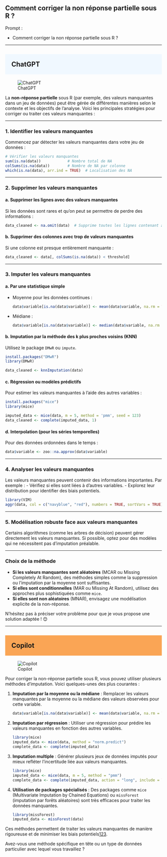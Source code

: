 ## Comment corriger la non réponse partielle sous R ?

::: {.callout-note appearance="simple"}
Prompt : 

* Comment corriger la non réponse partielle sous R ?


:::

----

## ChatGPT {style="background-color: #f0f8ff; padding: 20px;"}
![ChatGPT](../img/ChatGPT.PNG)

La **non-réponse partielle** sous R (par exemple, des valeurs manquantes dans un jeu de données) peut être gérée de différentes manières selon le contexte et les objectifs de l'analyse. Voici les principales stratégies pour corriger ou traiter ces valeurs manquantes :

---

### 1. **Identifier les valeurs manquantes**
Commencez par détecter les valeurs manquantes dans votre jeu de données :

```R
# Vérifier les valeurs manquantes
sum(is.na(data))            # Nombre total de NA
colSums(is.na(data))        # Nombre de NA par colonne
which(is.na(data), arr.ind = TRUE)  # Localisation des NA
```

---

### 2. **Supprimer les valeurs manquantes**
#### a. **Supprimer les lignes avec des valeurs manquantes**
Si les données sont rares et qu'on peut se permettre de perdre des informations :

```R
data_cleaned <- na.omit(data)  # Supprime toutes les lignes contenant au moins un NA
```

#### b. **Supprimer des colonnes avec trop de valeurs manquantes**
Si une colonne est presque entièrement manquante :

```R
data_cleaned <- data[, colSums(is.na(data)) < threshold]
```

---

### 3. **Imputer les valeurs manquantes**
#### a. **Par une statistique simple**
- Moyenne pour les données continues :
  ```R
  data$variable[is.na(data$variable)] <- mean(data$variable, na.rm = TRUE)
  ```
- Médiane :
  ```R
  data$variable[is.na(data$variable)] <- median(data$variable, na.rm = TRUE)
  ```

#### b. **Imputation par la méthode des k plus proches voisins (KNN)**
Utilisez le package `DMwR` ou `impute`.

```R
install.packages("DMwR")
library(DMwR)

data_cleaned <- knnImputation(data)
```

#### c. **Régression ou modèles prédictifs**
Pour estimer les valeurs manquantes à l'aide des autres variables :
```R
install.packages("mice")
library(mice)

imputed_data <- mice(data, m = 5, method = 'pmm', seed = 123)
data_cleaned <- complete(imputed_data, 1)
```

#### d. **Interpolation (pour les séries temporelles)**
Pour des données ordonnées dans le temps :
```R
data$variable <- zoo::na.approx(data$variable)
```

---

### 4. **Analyser les valeurs manquantes**
Les valeurs manquantes peuvent contenir des informations importantes. Par exemple :
- Vérifiez si elles sont liées à d'autres variables.
- Explorez leur distribution pour identifier des biais potentiels.

```R
library(VIM)
aggr(data, col = c("navyblue", "red"), numbers = TRUE, sortVars = TRUE)
```

---

### 5. **Modélisation robuste face aux valeurs manquantes**
Certains algorithmes (comme les arbres de décision) peuvent gérer directement les valeurs manquantes. Si possible, optez pour des modèles qui ne nécessitent pas d'imputation préalable.

---

### Choix de la méthode
- **Si les valeurs manquantes sont aléatoires** (MCAR ou Missing Completely At Random), des méthodes simples comme la suppression ou l'imputation par la moyenne sont suffisantes.
- **Si elles sont conditionnelles** (MAR ou Missing At Random), utilisez des approches plus sophistiquées comme `mice`.
- **Si elles sont non aléatoires** (MNAR), envisagez une modélisation explicite de la non-réponse.

N'hésitez pas à préciser votre problème pour que je vous propose une solution adaptée ! 😊

----

## Copilot {style="background-color: #faa555; padding: 20px;"}
![Copilot](../img/copilot.PNG)

Pour corriger la non-réponse partielle sous R, vous pouvez utiliser plusieurs méthodes d'imputation. Voici quelques-unes des plus courantes :

1. **Imputation par la moyenne ou la médiane** : Remplacer les valeurs manquantes par la moyenne ou la médiane des valeurs observées pour cette variable.
   ```R
   data$variable[is.na(data$variable)] <- mean(data$variable, na.rm = TRUE)
   ```

2. **Imputation par régression** : Utiliser une régression pour prédire les valeurs manquantes en fonction des autres variables.
   ```R
   library(mice)
   imputed_data <- mice(data, method = "norm.predict")
   complete_data <- complete(imputed_data)
   ```

3. **Imputation multiple** : Générer plusieurs jeux de données imputés pour mieux refléter l'incertitude liée aux valeurs manquantes.
   ```R
   library(mice)
   imputed_data <- mice(data, m = 5, method = "pmm")
   complete_data <- complete(imputed_data, action = "long", include = TRUE)
   ```

4. **Utilisation de packages spécialisés** : Des packages comme `mice` (Multivariate Imputation by Chained Equations) ou `missForest` (imputation par forêts aléatoires) sont très efficaces pour traiter les données manquantes.
   ```R
   library(missForest)
   imputed_data <- missForest(data)
   ```

Ces méthodes permettent de traiter les valeurs manquantes de manière rigoureuse et de minimiser les biais potentiels[1](https://ssc.ca/fr/etude-de-cas/traitement-non-reponse-a-une-question-dans-enquetes)[2](https://ensai.fr/wp-content/uploads/2019/06/DManquantesCours_Reunion.pdf)[3](https://www.i3s.unice.fr/~crescenz/publications/Florence/valeurs-manquantes-ou-aberrantes.pdf).

Avez-vous une méthode spécifique en tête ou un type de données particulier avec lequel vous travaillez ?